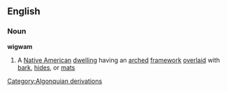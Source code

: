 ==English==
===Noun===
{{wikipedia}}
'''wigwam'''
#A [[Native American]] [[dwelling]] having an [[arch]]ed  [[framework]] [[overlaid]] with [[bark]], [[hide]]s, or [[mat]]s
[[Category:Algonquian derivations]]